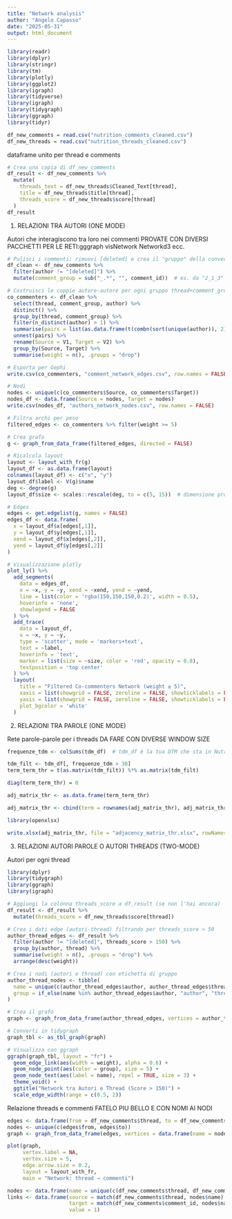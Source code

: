 ```yaml
---
title: "Network analysis"
author: "Angelo Capasso"
date: "2025-05-31"
output: html_document
---
```


```r
library(readr)
library(dplyr)
library(stringr)
library(tm)
library(plotly)
library(ggplot2)
library(igraph)
library(tidyverse)
library(igraph)
library(tidygraph)
library(ggraph)
library(tidyr)

df_new_comments = read.csv("nutrition_comments_cleaned.csv")
df_new_threads = read.csv("nutrition_threads_cleaned.csv")
```

dataframe unito per thread e comments
```r
# Crea una copia di df_new_comments
df_result <- df_new_comments %>%
  mutate(
    threads_text = df_new_threads$Cleaned_Text[thread],
    title = df_new_threads$title[thread],
    threads_score = df_new_threads$score[thread]
  )
df_result
```


1) RELAZIONI TRA AUTORI (ONE MODE)

Autori che interagiscono tra loro nei commenti
PROVATE CON DIVERSI PACCHETTI PER LE RETI:gggraph visNetwork Networkd3 ecc.
```r
# Pulisci i commenti: rimuovi [deleted] e crea il "gruppo" della conversazione
df_clean <- df_new_comments %>%
  filter(author != "[deleted]") %>%
  mutate(comment_group = sub("_.*", "", comment_id))  # es. da "2_1_3" ottieni "2"

# Costruisci le coppie autore-autore per ogni gruppo thread+comment_group
co_commenters <- df_clean %>%
  select(thread, comment_group, author) %>%
  distinct() %>%
  group_by(thread, comment_group) %>%
  filter(n_distinct(author) > 1) %>%
  summarise(pairs = list(as.data.frame(t(combn(sort(unique(author)), 2)))), .groups = "drop") %>%
  unnest(pairs) %>%
  rename(Source = V1, Target = V2) %>%
  group_by(Source, Target) %>%
  summarise(weight = n(), .groups = "drop")

# Esporta per Gephi
write.csv(co_commenters, "comment_network_edges.csv", row.names = FALSE)

# Nodi
nodes <- unique(c(co_commenters$Source, co_commenters$Target))
nodes_df <- data.frame(Source = nodes, Target = nodes)
write.csv(nodes_df, "authors_network_nodes.csv", row.names = FALSE)

```

```r
# Filtra archi per peso
filtered_edges <- co_commenters %>% filter(weight >= 5)

# Crea grafo
g <- graph_from_data_frame(filtered_edges, directed = FALSE)

# Ricalcola layout
layout <- layout_with_fr(g)
layout_df <- as.data.frame(layout)
colnames(layout_df) <- c("x", "y")
layout_df$label <- V(g)$name
deg <- degree(g)
layout_df$size <- scales::rescale(deg, to = c(5, 15))  # dimensione proporzionale

# Edges
edges <- get.edgelist(g, names = FALSE)
edges_df <- data.frame(
  x = layout_df$x[edges[,1]],
  y = layout_df$y[edges[,1]],
  xend = layout_df$x[edges[,2]],
  yend = layout_df$y[edges[,2]]
)

# Visualizzazione plotly
plot_ly() %>%
  add_segments(
    data = edges_df,
    x = ~x, y = ~y, xend = ~xend, yend = ~yend,
    line = list(color = 'rgba(150,150,150,0.2)', width = 0.5),
    hoverinfo = 'none',
    showlegend = FALSE
  ) %>%
  add_trace(
    data = layout_df,
    x = ~x, y = ~y,
    type = 'scatter', mode = 'markers+text',
    text = ~label,
    hoverinfo = 'text',
    marker = list(size = ~size, color = 'red', opacity = 0.8),
    textposition = 'top center'
  ) %>%
  layout(
    title = "Filtered Co-commenters Network (weight ≥ 5)",
    xaxis = list(showgrid = FALSE, zeroline = FALSE, showticklabels = FALSE),
    yaxis = list(showgrid = FALSE, zeroline = FALSE, showticklabels = FALSE),
    plot_bgcolor = 'white'
  )

```



2) RELAZIONI TRA PAROLE (ONE MODE)

Rete parole-parole per i threads
DA FARE CON DIVERSE WINDOW SIZE
```r
frequenze_tdm <- colSums(tdm_df)  # tdm_df è la tua DTM che sta in Nutrition_textmining

tdm_filt <- tdm_df[, frequenze_tdm > 30]
term_term_thr = t(as.matrix(tdm_filt)) %*% as.matrix(tdm_filt)

diag(term_term_thr) = 0

adj_matrix_thr <- as.data.frame(term_term_thr)

adj_matrix_thr <- cbind(term = rownames(adj_matrix_thr), adj_matrix_thr)

library(openxlsx)

write.xlsx(adj_matrix_thr, file = "adjacency_matrix_thr.xlsx", rowNames = FALSE)
```




3) RELAZIONI AUTORI PAROLE O AUTORI THREADS (TWO-MODE)

Autori per ogni thread
```r
library(dplyr)
library(tidygraph)
library(ggraph)
library(igraph)

# Aggiungi la colonna threads_score a df_result (se non l'hai ancora)
df_result <- df_result %>%
  mutate(threads_score = df_new_threads$score[thread])

# Crea i dati edge (autori-thread) filtrando per threads_score > 50
author_thread_edges <- df_result %>%
  filter(author != "[deleted]", threads_score > 150) %>%
  group_by(author, thread) %>%
  summarise(weight = n(), .groups = "drop") %>%
  arrange(desc(weight))

# Crea i nodi (autori e thread) con etichetta di gruppo
author_thread_nodes <- tibble(
  name = unique(c(author_thread_edges$author, author_thread_edges$thread)),
  group = if_else(name %in% author_thread_edges$author, "author", "thread")
)

# Crea il grafo
graph <- graph_from_data_frame(author_thread_edges, vertices = author_thread_nodes)

# Converti in tidygraph
graph_tbl <- as_tbl_graph(graph)

# Visualizza con ggraph
ggraph(graph_tbl, layout = "fr") +
  geom_edge_link(aes(width = weight), alpha = 0.6) +
  geom_node_point(aes(color = group), size = 5) +
  geom_node_text(aes(label = name), repel = TRUE, size = 3) +
  theme_void() +
  ggtitle("Network tra Autori e Thread (Score > 150)") +
  scale_edge_width(range = c(0.5, 2))

```







Relazione threads e commenti
FATELO PIU BELLO E CON NOMI AI NODI
```r
edges <- data.frame(from = df_new_comments$thread, to = df_new_comments$comment_id)
nodes <- unique(c(edges$from, edges$to))
graph <- graph_from_data_frame(edges, vertices = data.frame(name = nodes), directed = TRUE)

plot(graph,
     vertex.label = NA,
     vertex.size = 5,
     edge.arrow.size = 0.2,
     layout = layout_with_fr,
     main = "Network: thread → commenti")

nodes <- data.frame(name = unique(c(df_new_comments$thread, df_new_comments$comment_id)))
links <- data.frame(source = match(df_new_comments$thread, nodes$name) - 1,
                    target = match(df_new_comments$comment_id, nodes$name) - 1,
                    value = 1)
```